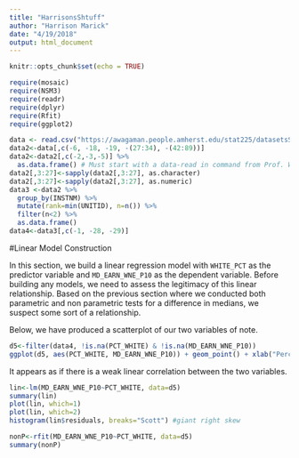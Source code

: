 ```yaml
---
title: "HarrisonsShtuff"
author: "Harrison Marick"
date: "4/19/2018"
output: html_document
---
```


```r
knitr::opts_chunk$set(echo = TRUE)
```


```r
require(mosaic)
require(NSM3)
require(readr)
require(dplyr)
require(Rfit)
require(ggplot2)
```


```r
data <- read.csv("https://awagaman.people.amherst.edu/stat225/datasetsS2018/groupDdata.csv")
data2<-data[,c(-6, -18, -19, -(27:34), -(42:89))] 
data2<-data2[,c(-2,-3,-5)] %>%
  as.data.frame() # Must start with a data-read in command from Prof. Wagaman
data2[,3:27]<-sapply(data2[,3:27], as.character)
data2[,3:27]<-sapply(data2[,3:27], as.numeric)
data3 <-data2 %>%
  group_by(INSTNM) %>%
  mutate(rank=min(UNITID), n=n()) %>%
  filter(n<2) %>%
  as.data.frame()
data4<-data3[,c(-1, -28, -29)]
```




#Linear Model Construction

In this section, we build a linear regression model with `WHITE_PCT` as the predictor variable and `MD_EARN_WNE_P10` as the dependent variable. Before building any models, we need to assess the legitimacy of this linear relationship. Based on the previous section where we conducted both parametric and non parametric tests for a difference in medians, we suspect some sort of a relationship. 

Below, we have produced a scatterplot of our two variables of note. 

```r
d5<-filter(data4, !is.na(PCT_WHITE) & !is.na(MD_EARN_WNE_P10))
ggplot(d5, aes(PCT_WHITE, MD_EARN_WNE_P10)) + geom_point() + xlab("Percentage White") + ylab("Median Earnings 10 Years After Entry") + ggtitle("Earnings for Students Working")
```
It appears as if there is a weak linear correlation between the two variables. 



```r
lin<-lm(MD_EARN_WNE_P10~PCT_WHITE, data=d5)
summary(lin)
plot(lin, which=1)
plot(lin, which=2)
histogram(lin$residuals, breaks="Scott") #giant right skew
```




```r
nonP<-rfit(MD_EARN_WNE_P10~PCT_WHITE, data=d5)
summary(nonP)
```



